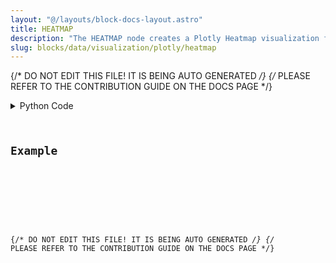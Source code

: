 ```yaml
---
layout: "@/layouts/block-docs-layout.astro"
title: HEATMAP
description: "The HEATMAP node creates a Plotly Heatmap visualization for a given input DataContainer."
slug: blocks/data/visualization/plotly/heatmap
---
```


{/* DO NOT EDIT THIS FILE! IT IS BEING AUTO GENERATED */}
{/* PLEASE REFER TO THE CONTRIBUTION GUIDE ON THE DOCS PAGE */}


<PythonDocsDisplay docstring={docstring} />
<details>
<summary>Python Code</summary>



<Code code={pythonCode} lang="py" wrap theme="dracula" />

[Find this Flojoy Block on GitHub](https://github.com/flojoy-ai/blocks/blob/main/blocks/DATA/VISUALIZATION/PLOTLY/HEATMAP/HEATMAP.py)

</details>

## Example


<GetHelpWidget />


<AppDisplay app={app} blockName="HEATMAP" client:visible />


<Example />

{/* DO NOT EDIT THIS FILE! IT IS BEING AUTO GENERATED */}
{/* PLEASE REFER TO THE CONTRIBUTION GUIDE ON THE DOCS PAGE */}
